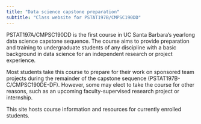 ```yaml
---
title: "Data science capstone preparation"
subtitle: "Class website for PSTAT197B/CMPSC190DD"
---
```


PSTAT197A/CMPSC190DD is the first course in UC Santa Barbara's yearlong data science capstone sequence. The course aims to provide preparation and training to undergraduate students of any discipline with a basic background in data science for an independent research or project experience.

Most students take this course to prepare for their work on sponsored team projects during the remainder of the capstone sequence (PSTAT197B-C/CMPSC190DE-DF). However, some may elect to take the course for other reasons, such as an upcoming faculty-supervised research project or internship.

This site hosts course information and resources for currently enrolled students.
